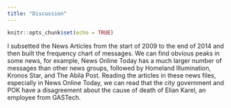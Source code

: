 ```yaml
---
title: "Discussion"
---
```


```r
knitr::opts_chunk$set(echo = TRUE)
```

I subsetted the News Articles from the start of 2009 to the end of 2014 and then built the frequency chart of messages. We can find obvious peaks in some news, for example, News Online Today has a much larger number of messages than other news groups, followed by Homeland Illumination, Kronos Star, and The Abila Post. Reading the articles in these news files, especially in News Online Today, we can read that the city government and POK have a disagreement about the cause of death of Elian Karel, an employee from GASTech. 
